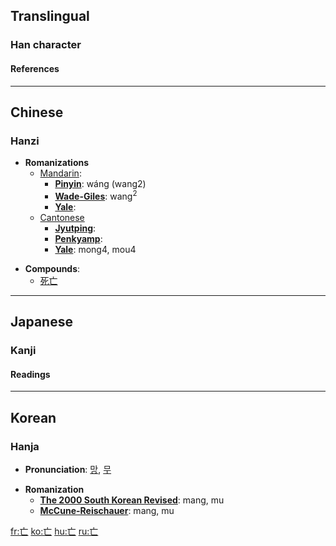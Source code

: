 {{see|亾}}<!-- may be replaced by zh-forms -->

==Translingual==
===Han character===
{{Han char|rad=亠|as=01|sn=3|so=|four=0071<sub>0</sub>|canj=卜女 (YV)|cmean=[[death]], [[destroyed]]; [[lose]], [[perish]]}}
====References====
{{Han ref|kx=0088.030|dkj=00287|dj=0184.130|hdz=10279.050|uh=4EA1|ud=20129|bh=A460|bd=42080}}

----
==Chinese==
===Hanzi===


* '''Romanizations'''
** [[Mandarin]]:
*** '''[[Pinyin]]''': wáng (wang2)
*** '''[[Wade-Giles]]''': wang<sup>2</sup>
*** '''[[Yale]]''': 
**[[Cantonese]]
***'''[[Jyutping]]''':
***'''[[Penkyamp]]''': 
***'''[[Yale]]''': mong4, mou4

* '''Compounds''':
**[[死亡]]


----
==Japanese==
===Kanji===


{{ja-kanji|grade=|rs=亠01|simple=}}
====Readings====
{{ja-readings|on=[[ぼう]] (bō), [[もう]] (mō)|kun=[[ない]] (nai), [[なくなる]] (nakunaru), [[ほろびる]] (horobiru)}}


----
==Korean==
===Hanja===

* '''Pronunciation''': [[망]], [[무]]

* '''Romanization'''
** '''[[The 2000 South Korean Revised Romanization|The 2000 South Korean Revised]]''': mang, mu
** '''[[McCune-Reischauer]]''': mang, mu


[[fr:亡]]
[[ko:亡]]
[[hu:亡]]
[[ru:亡]]